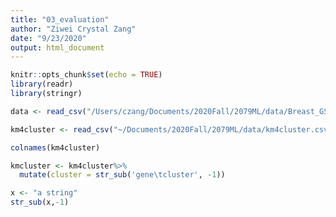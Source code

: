 ```yaml
---
title: "03_evaluation"
author: "Ziwei Crystal Zang"
date: "9/23/2020"
output: html_document
---
```


```r
knitr::opts_chunk$set(echo = TRUE)
library(readr)
library(stringr)
```

```r
data <- read_csv("/Users/czang/Documents/2020Fall/2079ML/data/Breast_GSE45827.csv") 

km4cluster <- read_csv("~/Documents/2020Fall/2079ML/data/km4cluster.csv")

colnames(km4cluster)

kmcluster <- km4cluster%>%
  mutate(cluster = str_sub('gene\tcluster', -1))

x <- "a string"
str_sub(x,-1)

```

